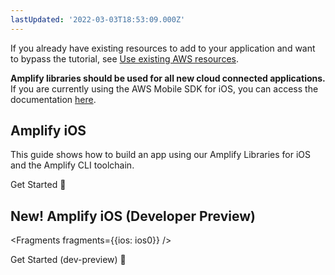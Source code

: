 ```yaml
---
lastUpdated: '2022-03-03T18:53:09.000Z'
---
```

If you already have existing resources to add to your application and want to bypass the tutorial, see [Use existing AWS resources](/lib/project-setup/use-existing-resources).

<Callout warning>

**Amplify libraries should be used for all new cloud connected applications.** If you are currently using the AWS Mobile SDK for iOS, you can access the documentation [here](/sdk).

</Callout>

## Amplify iOS

This guide shows how to build an app using our Amplify Libraries for iOS and the Amplify CLI toolchain.

<InternalLinkButton href="/lib/project-setup/prereq">
  <span slot="text">Get Started 🚀</span>
</InternalLinkButton>

## New! Amplify iOS (Developer Preview)


<Fragments fragments={{ios: ios0}} />

<InternalLinkButton href="/lib/devpreview/getting-started">
  <span slot="text">Get Started (dev-preview) 🚀</span>
</InternalLinkButton>
